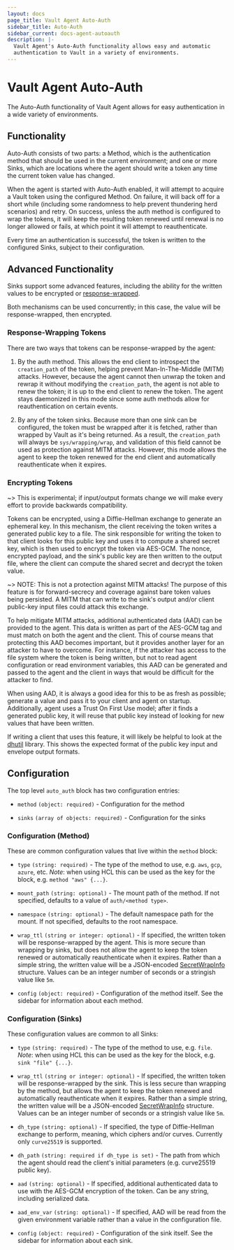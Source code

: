 ```yaml
---
layout: docs
page_title: Vault Agent Auto-Auth
sidebar_title: Auto-Auth
sidebar_current: docs-agent-autoauth
description: |-
  Vault Agent's Auto-Auth functionality allows easy and automatic
  authentication to Vault in a variety of environments.
---
```


# Vault Agent Auto-Auth

The Auto-Auth functionality of Vault Agent allows for easy authentication in a
wide variety of environments.

## Functionality

Auto-Auth consists of two parts: a Method, which is the authentication method
that should be used in the current environment; and one or more Sinks, which
are locations where the agent should write a token any time the current token
value has changed.

When the agent is started with Auto-Auth enabled, it will attempt to acquire a
Vault token using the configured Method. On failure, it will back off for a
short while (including some randomness to help prevent thundering herd
scenarios) and retry. On success, unless the auth method is configured to wrap
the tokens, it will keep the resulting token renewed until renewal is no longer
allowed or fails, at which point it will attempt to reauthenticate.

Every time an authentication is successful, the token is written to the
configured Sinks, subject to their configuration.

## Advanced Functionality

Sinks support some advanced features, including the ability for the written
values to be encrypted or
[response-wrapped](/docs/concepts/response-wrapping.html).

Both mechanisms can be used concurrently; in this case, the value will be
response-wrapped, then encrypted.

### Response-Wrapping Tokens

There are two ways that tokens can be response-wrapped by the agent:

1. By the auth method. This allows the end client to introspect the
   `creation_path` of the token, helping prevent Man-In-The-Middle (MITM)
   attacks. However, because the agent cannot then unwrap the token and rewrap
   it without modifying the `creation_path`, the agent is not able to renew the
   token; it is up to the end client to renew the token. The agent stays
   daemonized in this mode since some auth methods allow for reauthentication
   on certain events.

2. By any of the token sinks. Because more than one sink can be configured, the
   token must be wrapped after it is fetched, rather than wrapped by Vault as
   it's being returned. As a result, the `creation_path` will always be
   `sys/wrapping/wrap`, and validation of this field cannot be used as
   protection against MITM attacks. However, this mode allows the agent to keep
   the token renewed for the end client and automatically reauthenticate when
   it expires.

### Encrypting Tokens

 ~> This is experimental; if input/output formats change we will make every
 effort to provide backwards compatibility.

Tokens can be encrypted, using a Diffie-Hellman exchange to generate an
ephemeral key. In this mechanism, the client receiving the token writes a
generated public key to a file. The sink responsible for writing the token to
that client looks for this public key and uses it to compute a shared secret
key, which is then used to encrypt the token via AES-GCM. The nonce, encrypted
payload, and the sink's public key are then written to the output file, where
the client can compute the shared secret and decrypt the token value.

~> NOTE: This is not a protection against MITM attacks! The purpose of this
feature is for forward-secrecy and coverage against bare token values being
persisted. A MITM that can write to the sink's output and/or client public-key
input files could attack this exchange.

To help mitigate MITM attacks, additional authenticated data (AAD) can be
provided to the agent. This data is written as part of the AES-GCM tag and must
match on both the agent and the client. This of course means that protecting
this AAD becomes important, but it provides another layer for an attacker to
have to overcome. For instance, if the attacker has access to the file system
where the token is being written, but not to read agent configuration or read
environment variables, this AAD can be generated and passed to the agent and
the client in ways that would be difficult for the attacker to find.

When using AAD, it is always a good idea for this to be as fresh as possible;
generate a value and pass it to your client and agent on startup. Additionally,
agent uses a Trust On First Use model; after it finds a generated public key,
it will reuse that public key instead of looking for new values that have been
written.

If writing a client that uses this feature, it will likely be helpful to look
at the
[dhutil](https://github.com/hashicorp/vault/blob/master/helper/dhutil/dhutil.go)
library. This shows the expected format of the public key input and envelope
output formats.

## Configuration

The top level `auto_auth` block has two configuration entries:

- `method` `(object: required)` - Configuration for the method

- `sinks` `(array of objects: required)` - Configuration for the sinks

### Configuration (Method)

These are common configuration values that live within the `method` block:

- `type` `(string: required)` - The type of the method to use, e.g. `aws`,
  `gcp`, `azure`, etc. *Note*: when using HCL this can be used as the key for
  the block, e.g. `method "aws" {...}`.

- `mount_path` `(string: optional)` - The mount path of the method. If not
  specified, defaults to a value of `auth/<method type>`.
  
- `namespace` `(string: optional)` - The default namespace path for the mount.
  If not specified, defaults to the root namespace. 

- `wrap_ttl` `(string or integer: optional)` - If specified, the written token
  will be response-wrapped by the agent. This is more secure than wrapping by
  sinks, but does not allow the agent to keep the token renewed or
  automatically reauthenticate when it expires. Rather than a simple string,
  the written value will be a JSON-encoded
  [SecretWrapInfo](https://godoc.org/github.com/hashicorp/vault/api#SecretWrapInfo)
  structure. Values can be an integer number of seconds or a stringish value
  like `5m`.

- `config` `(object: required)` - Configuration of the method itself. See the
  sidebar for information about each method.

### Configuration (Sinks)

These configuration values are common to all Sinks:

- `type` `(string: required)` - The type of the method to use, e.g. `file`.
  *Note*: when using HCL this can be used as the key for the block, e.g. `sink
  "file" {...}`.

- `wrap_ttl` `(string or integer: optional)` - If specified, the written token
  will be response-wrapped by the sink. This is less secure than wrapping by
  the method, but allows the agent to keep the token renewed and automatically
  reauthenticate when it expires. Rather than a simple string, the written
  value will be a JSON-encoded
  [SecretWrapInfo](https://godoc.org/github.com/hashicorp/vault/api#SecretWrapInfo)
  structure. Values can be an integer number of seconds or a stringish value
  like `5m`.

- `dh_type` `(string: optional)` - If specified, the type of Diffie-Hellman exchange to
  perform, meaning, which ciphers and/or curves. Currently only `curve25519` is
  supported.

- `dh_path` `(string: required if dh_type is set)` - The path from which the
  agent should read the client's initial parameters (e.g. curve25519 public
  key).

- `aad` `(string: optional)` - If specified, additional authenticated data to
  use with the AES-GCM encryption of the token. Can be any string, including
  serialized data.

- `aad_env_var` `(string: optional)` - If specified, AAD will be read from the
  given environment variable rather than a value in the configuration file.

- `config` `(object: required)` - Configuration of the sink itself. See the
  sidebar for information about each sink.
